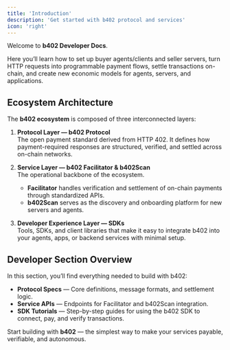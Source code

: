 ```yaml
---
title: 'Introduction'
description: 'Get started with b402 protocol and services'
icon: 'right'
---
```


Welcome to **b402 Developer Docs**.

Here you’ll learn how to set up buyer agents/clients and seller servers, turn HTTP requests into programmable payment flows, settle transactions on-chain, and create new economic models for agents, servers, and applications.

## Ecosystem Architecture

The **b402 ecosystem** is composed of three interconnected layers:

1. **Protocol Layer — b402 Protocol**  
   The open payment standard derived from HTTP 402. It defines how payment-required responses are structured, verified, and settled across on-chain networks.

2. **Service Layer — b402 Facilitator & b402Scan**  
   The operational backbone of the ecosystem.  
   - **Facilitator** handles verification and settlement of on-chain payments through standardized APIs.  
   - **b402Scan** serves as the discovery and onboarding platform for new servers and agents.

3. **Developer Experience Layer — SDKs**  
   Tools, SDKs, and client libraries that make it easy to integrate b402 into your agents, apps, or backend services with minimal setup.

## Developer Section Overview

In this section, you’ll find everything needed to build with b402:

- **Protocol Specs** — Core definitions, message formats, and settlement logic.  
- **Service APIs** — Endpoints for Facilitator and b402Scan integration.  
- **SDK Tutorials** — Step-by-step guides for using the b402 SDK to connect, pay, and verify transactions.  

Start building with **b402** — the simplest way to make your services payable, verifiable, and autonomous.
